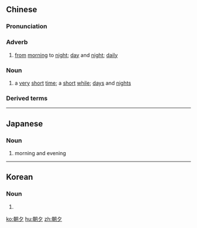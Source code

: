 ==Chinese==
{{zh-forms}}

===Pronunciation===
{{zh-pron
|m=zhāo夕
|c=ziu1 zik6
|mn=qz:tiau-si̍t/xm,zz:tiau-se̍k
|cat=adv,n
}}

===Adverb===
{{zh-adv}}

# [[from]] [[morning]] to [[night]]; [[day]] and [[night]]; [[daily]]

===Noun===
{{zh-noun}}

# a [[very]] [[short]] [[time]]; a [[short]] [[while]]; [[day]]s and [[night]]s

===Derived terms===
{{zh-der|朝夕難保/朝夕难保}}

----

==Japanese==
{{ja-kanjitab|ちょう|せき|yomi=on}}

===Noun===
{{ja-noun|ちょうせき|あさゆう}}

# morning and evening

----

==Korean==
{{ko-hanjatab|}}

===Noun===
{{ko-noun|hj|hangeul=조석}}

# {{hanja form of|조석|morning and evening}}

[[ko:朝夕]]
[[hu:朝夕]]
[[zh:朝夕]]